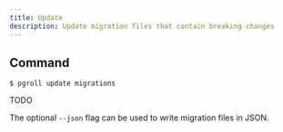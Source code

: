 ```yaml
---
title: Update
description: Update migration files that contain breaking changes
---
```


## Command

```
$ pgroll update migrations
```

TODO

The optional `--json` flag can be used to write migration files in JSON.
